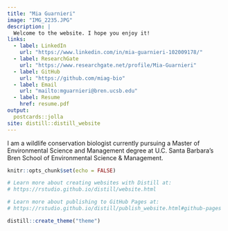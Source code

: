 ```yaml
---
title: "Mia Guarnieri"
image: "IMG_2235.JPG"
description: |
  Welcome to the website. I hope you enjoy it!
links:
  - label: LinkedIn
    url: "https://www.linkedin.com/in/mia-guarnieri-102009178/"
  - label: ResearchGate
    url: "https://www.researchgate.net/profile/Mia-Guarnieri"
  - label: GitHub
    url: "https://github.com/miag-bio"
  - label: Email
    url: "mailto:mguarnieri@bren.ucsb.edu"
  - label: Resume
    href: resume.pdf
output:
  postcards::jolla
site: distill::distill_website
---
```


I am a wildlife conservation biologist currently pursuing a Master of Environmental Science and Management degree at U.C. Santa Barbara's Bren School of Environmental Science & Management.

```r
knitr::opts_chunk$set(echo = FALSE)

# Learn more about creating websites with Distill at:
# https://rstudio.github.io/distill/website.html

# Learn more about publishing to GitHub Pages at:
# https://rstudio.github.io/distill/publish_website.html#github-pages

distill::create_theme("theme")

```

